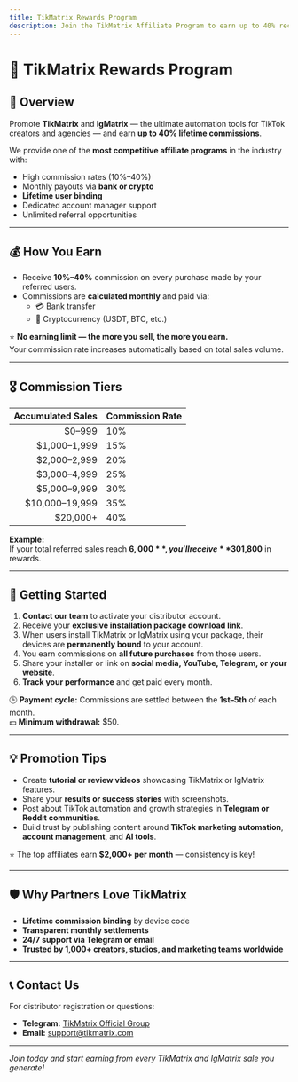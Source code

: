 ```yaml
---
title: TikMatrix Rewards Program
description: Join the TikMatrix Affiliate Program to earn up to 40% recurring commissions by promoting TikMatrix and IgMatrix. Lifetime binding, monthly payouts, and unlimited referrals.
---
```


# 💎 TikMatrix Rewards Program

## 🎯 Overview

Promote **TikMatrix** and **IgMatrix** — the ultimate automation tools for TikTok creators and agencies — and earn **up to 40% lifetime commissions**.

We provide one of the **most competitive affiliate programs** in the industry with:
- High commission rates (10%–40%)
- Monthly payouts via **bank or crypto**
- **Lifetime user binding**
- Dedicated account manager support
- Unlimited referral opportunities

---

## 💰 How You Earn

- Receive **10%–40%** commission on every purchase made by your referred users.  
- Commissions are **calculated monthly** and paid via:
  - 💳 Bank transfer  
  - 💎 Cryptocurrency (USDT, BTC, etc.)

⭐ **No earning limit — the more you sell, the more you earn.**  
Your commission rate increases automatically based on total sales volume.

---

## 🎖️ Commission Tiers

| Accumulated Sales | Commission Rate |
|------------------:|:----------------|
| $0–999            | 10%             |
| $1,000–1,999      | 15%             |
| $2,000–2,999      | 20%             |
| $3,000–4,999      | 25%             |
| $5,000–9,999      | 30%             |
| $10,000–19,999    | 35%             |
| $20,000+          | 40%             |

**Example:**  
If your total referred sales reach **$6,000**, you’ll receive **30% commission** — that’s **$1,800** in rewards.

---

## 🚀 Getting Started

1. **Contact our team** to activate your distributor account.  
2. Receive your **exclusive installation package download link**.  
3. When users install TikMatrix or IgMatrix using your package, their devices are **permanently bound** to your account.  
4. You earn commissions on **all future purchases** from those users.  
5. Share your installer or link on **social media, YouTube, Telegram, or your website**.  
6. **Track your performance** and get paid every month.

🕒 **Payment cycle:** Commissions are settled between the **1st–5th** of each month.  
💵 **Minimum withdrawal:** $50.

---

## 💡 Promotion Tips

- Create **tutorial or review videos** showcasing TikMatrix or IgMatrix features.  
- Share your **results or success stories** with screenshots.  
- Post about TikTok automation and growth strategies in **Telegram or Reddit communities**.  
- Build trust by publishing content around **TikTok marketing automation**, **account management**, and **AI tools**.  

⭐ The top affiliates earn **$2,000+ per month** — consistency is key!

---

## 🛡️ Why Partners Love TikMatrix

- **Lifetime commission binding** by device code  
- **Transparent monthly settlements**  
- **24/7 support via Telegram or email**  
- **Trusted by 1,000+ creators, studios, and marketing teams worldwide**

---

## 📞 Contact Us

For distributor registration or questions:

- **Telegram:** [TikMatrix Official Group](https://t.me/tikmatrix_support)  
- **Email:** [support@tikmatrix.com](mailto:support@tikmatrix.com)

---

*Join today and start earning from every TikMatrix and IgMatrix sale you generate!*
